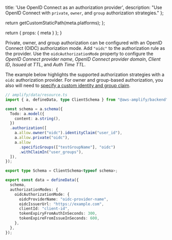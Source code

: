 
  title: 'Use OpenID Connect as an authorization provider',
  description: "Use OpenID Connect with `private`, `owner`, and `group` authorization strategies."
};

  return getCustomStaticPath(meta.platforms);
};

  return {
    props: {
      meta
    }
  };
}

Private, owner, and group authorization can be configured with an OpenID Connect (OIDC) authorization mode. Add `"oidc"` to the authorization rule as the provider. Use the `oidcAuthorizationMode` property to configure the *OpenID Connect provider name*, *OpenID Connect provider domain*, *Client ID*, *Issued at TTL*, and *Auth Time TTL*.

The example below highlights the supported authorization strategies with a `oidc` authorization provider. For owner and group-based authorization, you also will need to [specify a custom identity and group claim](/gen2/build-a-backend/data/customize-authz/configure-custom-identity-and-group-claim).

```ts title="amplify/data/resource.ts"
// amplify/data/resource.ts
import { a, defineData, type ClientSchema } from "@aws-amplify/backend";

const schema = a.schema({
  Todo: a.model({
    content: a.string(),
  })
  .authorization([
    a.allow.owner("oidc").identityClaim("user_id"),
    a.allow.private("oidc"),
    a.allow
      .specificGroups(["testGroupName"], "oidc")
      .withClaimIn("user_groups"),
  ]),
});

export type Schema = ClientSchema<typeof schema>;

export const data = defineData({
  schema,
  authorizationModes: {
    oidcAuthorizationMode: {
      oidcProviderName: "oidc-provider-name",
      oidcIssuerUrl: "https://example.com",
      clientId: "client-id",
      tokenExpiryFromAuthInSeconds: 300,
      tokenExpireFromIssueInSeconds: 600,
    },
  },
});
```
